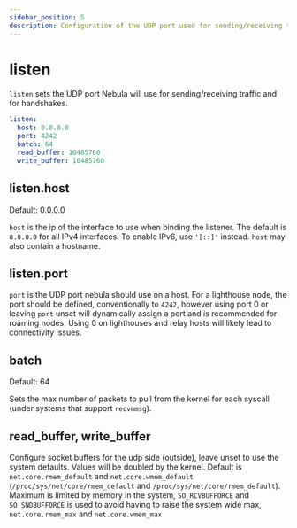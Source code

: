 ```yaml
---
sidebar_position: 5
description: Configuration of the UDP port used for sending/receiving traffic
---
```



# listen

`listen` sets the UDP port Nebula will use for sending/receiving traffic and for handshakes.

```yml
listen:
  host: 0.0.0.0
  port: 4242
  batch: 64
  read_buffer: 10485760
  write_buffer: 10485760
```

## listen.host

<Pill className="mb-24">Default: 0.0.0.0</Pill>

`host` is the ip of the interface to use when binding the listener. The default is `0.0.0.0` for all IPv4 interfaces. To
enable IPv6, use `'[::]'` instead. `host` may also contain a hostname.

## listen.port

`port` is the UDP port nebula should use on a host. For a lighthouse node, the port should be defined, conventionally to
`4242`, however using port 0 or leaving `port` unset will dynamically assign a port and is recommended for roaming
nodes. Using 0 on lighthouses and relay hosts will likely lead to connectivity issues.

## batch

<Pill className="mb-24">Default: 64</Pill>

Sets the max number of packets to pull from the kernel for each syscall (under systems that support `recvmmsg`).

## read_buffer, write_buffer

Configure socket buffers for the udp side (outside), leave unset to use the system defaults. Values will be doubled by
the kernel. Default is `net.core.rmem_default` and `net.core.wmem_default` (`/proc/sys/net/core/rmem_default` and
`/proc/sys/net/core/rmem_default`). Maximum is limited by memory in the system, `SO_RCVBUFFORCE` and `SO_SNDBUFFORCE` is
used to avoid having to raise the system wide max, `net.core.rmem_max` and `net.core.wmem_max`
